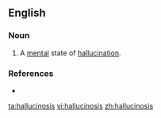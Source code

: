 ==English==

===Noun===
{{en-noun|-}}

# {{pathology}} A [[mental]] state of [[hallucination]].

===References===
*{{R:Webster NCD 1974}}

[[ta:hallucinosis]]
[[vi:hallucinosis]]
[[zh:hallucinosis]]